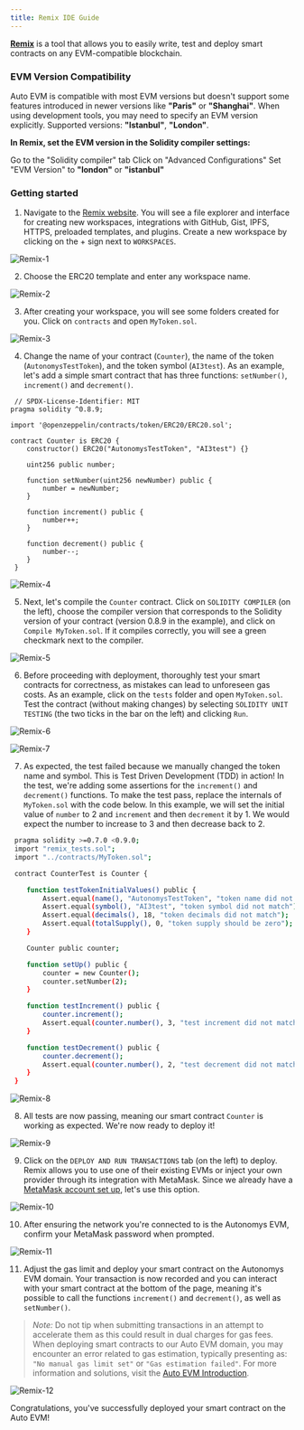 ```yaml
---
title: Remix IDE Guide
---
```


[**Remix**](https://remix-ide.readthedocs.io/en/latest/) is a tool that allows you to easily write, test and deploy smart contracts on any EVM-compatible blockchain.

### EVM Version Compatibility

Auto EVM is compatible with most EVM versions but doesn't support some features introduced in newer versions like **"Paris"** or **"Shanghai"**. When using development tools, you may need to specify an EVM version explicitly. Supported versions: **"Istanbul"**, **"London"**. 

**In Remix, set the EVM version in the Solidity compiler settings:**

Go to the "Solidity compiler" tab
Click on "Advanced Configurations"
Set "EVM Version" to **"london"** or **"istanbul"**

### Getting started

1. Navigate to the [Remix website](https://remix.ethereum.org). You will see a file explorer and interface for creating new workspaces, integrations with GitHub, Gist, IPFS, HTTPS, preloaded templates, and plugins. Create a new workspace by clicking on the + sign next to `WORKSPACES`.

 ![Remix-1](/developers/Remix-1.png)

2. Choose the ERC20 template and enter any workspace name.

 ![Remix-2](/developers/Remix-2.png)

3. After creating your workspace, you will see some folders created for you. Click on `contracts` and open `MyToken.sol`.

 ![Remix-3](/developers/Remix-3.png)

4. Change the name of your contract (`Counter`), the name of the token (`AutonomysTestToken`), and the token symbol (`AI3test`). As an example, let's add a simple smart contract that has three functions: `setNumber()`, `increment()` and `decrement()`.

 ```
  // SPDX-License-Identifier: MIT
 pragma solidity ^0.8.9;

 import '@openzeppelin/contracts/token/ERC20/ERC20.sol';

 contract Counter is ERC20 {
     constructor() ERC20("AutonomysTestToken", "AI3test") {}

     uint256 public number;

     function setNumber(uint256 newNumber) public {
         number = newNumber;
     }

     function increment() public {
         number++;
     }

     function decrement() public {
         number--;
     }
  }
 ```

 ![Remix-4](/developers/Remix-4.png)

5. Next, let's compile the `Counter` contract. Click on `SOLIDITY COMPILER` (on the left), choose the compiler version that corresponds to the Solidity version of your contract (version 0.8.9 in the example), and click on `Compile MyToken.sol`. If it compiles correctly, you will see a green checkmark next to the compiler.

 ![Remix-5](/developers/Remix-5.png)

6. Before proceeding with deployment, thoroughly test your smart contracts for correctness, as mistakes can lead to unforeseen gas costs. As an example, click on the `tests` folder and open `MyToken.sol`. Test the contract (without making changes) by selecting `SOLIDITY UNIT TESTING` (the two ticks in the bar on the left) and clicking `Run`.

 ![Remix-6](/developers/Remix-6.png)

 ![Remix-7](/developers/Remix-7.png)

7. As expected, the test failed because we manually changed the token name and symbol. This is Test Driven Development (TDD) in action! In the test, we're adding some assertions for the `increment()` and `decrement()` functions. To make the test pass, replace the internals of `MyToken.sol` with the code below. In this example, we will set the initial value of `number` to 2 and `increment` and then `decrement` it by 1. We would expect the number to increase to 3 and then decrease back to 2.

 ```bash
  pragma solidity >=0.7.0 <0.9.0;
  import "remix_tests.sol";
  import "../contracts/MyToken.sol";

  contract CounterTest is Counter {

     function testTokenInitialValues() public {
         Assert.equal(name(), "AutonomysTestToken", "token name did not match");
         Assert.equal(symbol(), "AI3test", "token symbol did not match");
         Assert.equal(decimals(), 18, "token decimals did not match");
         Assert.equal(totalSupply(), 0, "token supply should be zero");
     }

     Counter public counter;

     function setUp() public {
         counter = new Counter();
         counter.setNumber(2);
     }

     function testIncrement() public {
         counter.increment();
         Assert.equal(counter.number(), 3, "test increment did not match");
     }

     function testDecrement() public {
         counter.decrement();
         Assert.equal(counter.number(), 2, "test decrement did not match");
     }
  }
 ```

 ![Remix-8](/developers/Remix-8.png)

8. All tests are now passing, meaning our smart contract `Counter` is working as expected. We're now ready to deploy it!

 ![Remix-9](/developers/Remix-9.png)

9. Click on the `DEPLOY AND RUN TRANSACTIONS` tab (on the left) to deploy. Remix allows you to use one of their existing EVMs or inject your own provider through its integration with MetaMask. Since we already have a [MetaMask account set up](/evm/metamask), let's use this option.

 ![Remix-10](/developers/Remix-10.png)

10. After ensuring the network you're connected to is the Autonomys EVM, confirm your MetaMask password when prompted.

 ![Remix-11](/developers/Remix-11.png)

11. Adjust the gas limit and deploy your smart contract on the Autonomys EVM domain. Your transaction is now recorded and you can interact with your smart contract at the bottom of the page, meaning it's possible to call the functions `increment()` and `decrement()`, as well as `setNumber()`.

> *Note:* Do not tip when submitting transactions in an attempt to accelerate them as this could result in dual charges for gas fees. When deploying smart contracts to our Auto EVM domain, you may encounter an error related to gas estimation, typically presenting as: `"No manual gas limit set"` or `"Gas estimation failed"`. For more information and solutions, visit the [Auto EVM Introduction](/evm/introduction).

![Remix-12](/developers/Remix-12.png)

Congratulations, you've successfully deployed your smart contract on the Auto EVM!
